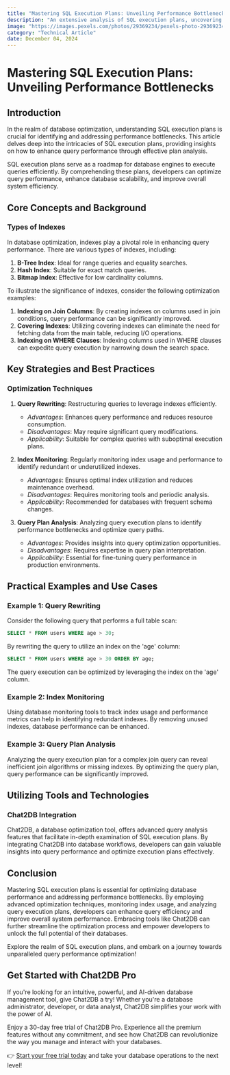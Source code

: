 ```yaml
---
title: "Mastering SQL Execution Plans: Unveiling Performance Bottlenecks"
description: "An extensive analysis of SQL execution plans, uncovering strategies to identify and resolve performance bottlenecks in database queries."
image: "https://images.pexels.com/photos/29369234/pexels-photo-29369234.jpeg?auto=compress&cs=tinysrgb&dpr=1&w=500"
category: "Technical Article"
date: December 04, 2024
---
```


# Mastering SQL Execution Plans: Unveiling Performance Bottlenecks

## Introduction

In the realm of database optimization, understanding SQL execution plans is crucial for identifying and addressing performance bottlenecks. This article delves deep into the intricacies of SQL execution plans, providing insights on how to enhance query performance through effective plan analysis.

SQL execution plans serve as a roadmap for database engines to execute queries efficiently. By comprehending these plans, developers can optimize query performance, enhance database scalability, and improve overall system efficiency.

## Core Concepts and Background

### Types of Indexes

In database optimization, indexes play a pivotal role in enhancing query performance. There are various types of indexes, including:

1. **B-Tree Index**: Ideal for range queries and equality searches.
2. **Hash Index**: Suitable for exact match queries.
3. **Bitmap Index**: Effective for low cardinality columns.

To illustrate the significance of indexes, consider the following optimization examples:

1. **Indexing on Join Columns**: By creating indexes on columns used in join conditions, query performance can be significantly improved.
2. **Covering Indexes**: Utilizing covering indexes can eliminate the need for fetching data from the main table, reducing I/O operations.
3. **Indexing on WHERE Clauses**: Indexing columns used in WHERE clauses can expedite query execution by narrowing down the search space.

## Key Strategies and Best Practices

### Optimization Techniques

1. **Query Rewriting**: Restructuring queries to leverage indexes efficiently.
   - *Advantages*: Enhances query performance and reduces resource consumption.
   - *Disadvantages*: May require significant query modifications.
   - *Applicability*: Suitable for complex queries with suboptimal execution plans.

2. **Index Monitoring**: Regularly monitoring index usage and performance to identify redundant or underutilized indexes.
   - *Advantages*: Ensures optimal index utilization and reduces maintenance overhead.
   - *Disadvantages*: Requires monitoring tools and periodic analysis.
   - *Applicability*: Recommended for databases with frequent schema changes.

3. **Query Plan Analysis**: Analyzing query execution plans to identify performance bottlenecks and optimize query paths.
   - *Advantages*: Provides insights into query optimization opportunities.
   - *Disadvantages*: Requires expertise in query plan interpretation.
   - *Applicability*: Essential for fine-tuning query performance in production environments.

## Practical Examples and Use Cases

### Example 1: Query Rewriting

Consider the following query that performs a full table scan:

```sql
SELECT * FROM users WHERE age > 30;
```

By rewriting the query to utilize an index on the 'age' column:

```sql
SELECT * FROM users WHERE age > 30 ORDER BY age;
```

The query execution can be optimized by leveraging the index on the 'age' column.

### Example 2: Index Monitoring

Using database monitoring tools to track index usage and performance metrics can help in identifying redundant indexes. By removing unused indexes, database performance can be enhanced.

### Example 3: Query Plan Analysis

Analyzing the query execution plan for a complex join query can reveal inefficient join algorithms or missing indexes. By optimizing the query plan, query performance can be significantly improved.

## Utilizing Tools and Technologies

### Chat2DB Integration

Chat2DB, a database optimization tool, offers advanced query analysis features that facilitate in-depth examination of SQL execution plans. By integrating Chat2DB into database workflows, developers can gain valuable insights into query performance and optimize execution plans effectively.

## Conclusion

Mastering SQL execution plans is essential for optimizing database performance and addressing performance bottlenecks. By employing advanced optimization techniques, monitoring index usage, and analyzing query execution plans, developers can enhance query efficiency and improve overall system performance. Embracing tools like Chat2DB can further streamline the optimization process and empower developers to unlock the full potential of their databases.

Explore the realm of SQL execution plans, and embark on a journey towards unparalleled query performance optimization!


## Get Started with Chat2DB Pro

If you're looking for an intuitive, powerful, and AI-driven database management tool, give Chat2DB a try! Whether you're a database administrator, developer, or data analyst, Chat2DB simplifies your work with the power of AI.

Enjoy a 30-day free trial of Chat2DB Pro. Experience all the premium features without any commitment, and see how Chat2DB can revolutionize the way you manage and interact with your databases.

👉 [Start your free trial today](https://chat2db.ai/pricing) and take your database operations to the next level!
